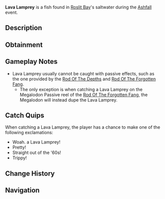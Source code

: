{{FishInfobox
|image          = Lava Lamprey.png
|rarity         = Limited
|event          = Ashfall
|sea            = First Sea
|location       = [[Ashfall]]
|sublocation    = 
|sources        = Fishing Rod
|nopassive      = 1
|radar_location = 
|xp             = 170
|weather        = Rain
|time           = 
|season         = 
|bait           = Insect
|base_weight    = 75
|base_value     = 350
|weight_range   = 30
|base_chance    = 75
|base_resil     = 90
}}
'''Lava Lamprey''' is a {{Rarity|Limited}} fish found in [[Roslit Bay]]'s saltwater during the [[Ashfall]] event.

== Description ==
{{Description|With a resemblance to a lava lamp, the Lava Lamprey has a stylish color scheme. Don't look too close...|Bestiary Entry}}

== Obtainment ==
{{Description|Only can be caught during Ashfall.|Bestiary Hint}}
{{Fish Availability|
Roslit Bay/Ashfall
|top_rods      = 
Azure Of Lagoon\178160.09\163615.45;
Free Spirit Rod\176916.61\145430.26;
Fast Rod\173746.6\168558.97;
No-Life Rod\172443.82\167307.87;
Seraphic Rod\171764.97\166649.23;
Lucky Rod\120317.29\88600.72;
Rod Of The Exalted One\142811.36\136215.94;
Leviathan's Fang Rod\171356.18\164962.87;
Challenger's Rod\170810.23\165722.94;
Astralhook Rod\170365.82\62171.27;
Trident Rod\169810.72\116486.89;
Ethereal Prism Rod\167581.64\117843.94;
Depthseeker Rod\161412.35\130102.61;
Avalanche Rod\160271.48\116972.68;
Verdant Shear Rod\160174.84\142600.97;
Blazebringer Rod\159693.21\151631.26;
Zeus Rod\158710.82\142235.33;
Rod Of The Forgotten Fang\156845.57\152174.18;
Volcanic Rod\155026.85\108031.04;
Rod Of The Depths\149676.65\138634.29;
Steady Rod\85587.79\58763.99
|recommended   = No-Life Rod
}}

== Gameplay Notes ==
* Lava Lamprey usually cannot be caught with passive effects, such as the one provided by the [[Rod Of The Depths]] and [[Rod Of The Forgotten Fang]].
** The only exception is when catching a Lava Lamprey on the Megalodon Passive reel of the [[Rod Of The Forgotten Fang]], the Megalodon will instead dupe the Lava Lamprey.

== Catch Quips ==
When catching a Lava Lamprey, the player has a chance to make one of the following exclamations:
* Woah. a Lava Lamprey!
* Pretty!
* Straight out of the '60s!
* Trippy!

== Change History ==
{{Change History|{{subst:Current Version}}}}

== Navigation ==
{{Fish Navbox|Ashfall}}